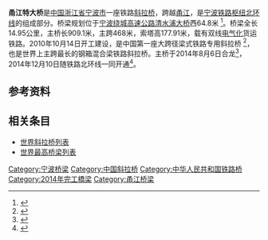 {{About|宁波铁路枢纽北环线中的甬江特大桥|宁波绕城高速公路中旧名“甬江特大桥”的桥梁|清水浦大桥}}
{{Infobox Bridge
|bridge_name= 甬江特大桥
|carries= [[宁波铁路枢纽北环线|宁波铁路枢纽北环线]]
|crosses= [[甬江|甬江]]
|locale= [[宁波市|宁波市]][[镇海区_(宁波市)|镇海区]]和[[北仑区|北仑区]]
|mainspan={{Convert|468|m}}
|design= 钢混结合梁[[斜拉桥|斜拉桥]]
|length={{Convert|909.1|m}}
|height={{Convert|177.91|m}}
|begin=2010年10月14日
|open= 2014年12月10日
}}
'''甬江特大桥'''是[[中国|中国]][[浙江省|浙江省]][[宁波市|宁波市]]一座铁路[[斜拉桥|斜拉桥]]，跨越[[甬江|甬江]]，是[[宁波铁路枢纽北环线|宁波铁路枢纽北环线]]的组成部分。桥梁规划位于[[宁波绕城高速公路|宁波绕城高速公路]][[清水浦大桥|清水浦大桥]]西64.8米 <ref>{{Cite web |url=http://www.zjt.gov.cn/art/2009/11/17/art_17_73193.html |title=宁波铁路枢纽货运北环线甬江特大桥补充初步设计通过铁道部审查 |access-date=2010-10-15 |archive-url=https://web.archive.org/web/20140812213424/http://www.zjt.gov.cn/art/2009/11/17/art_17_73193.html |archive-date=2014-08-12 |dead-url=yes }}</ref>。桥梁全长14.95公里，主桥长909.1米，主跨468米，索塔高177.91米，载有双线[[电气化|电气化]]货运铁路。2010年10月14日开工建设，是中国第一座大跨径梁式铁路专用斜拉桥 <ref>{{Cite web |url=http://news.cnnb.com.cn/system/2010/10/15/006708245.shtml |title=宁波铁路枢纽北环线甬江特大桥动工兴建 |access-date=2010-10-15 |archive-url=https://web.archive.org/web/20101018090626/http://news.cnnb.com.cn/system/2010/10/15/006708245.shtml |archive-date=2010-10-18 |dead-url=no }}</ref>，也是世界上主跨最长的钢箱混合梁铁路斜拉桥。主桥于2014年8月6日合龙<ref>{{cite web|url=http://www.wokeji.com/jbsj/seb/201408/t20140811_788318.shtml|title=宁波铁路枢纽北环线甬江特大桥合龙|author=陈泾宏 刘新红|date=2014-08-11|publisher=中国科技网-科技日报|accessdate=2014-08-12|archive-url=https://web.archive.org/web/20140812210537/http://www.wokeji.com/jbsj/seb/201408/t20140811_788318.shtml|archive-date=2014-08-12|dead-url=no}}</ref>，2014年12月10日随铁路北环线一同开通<ref>{{cite web|url=http://news.cnnb.com.cn/system/2014/12/10/008223614.shtml|title=铁路货运北环线洪塘至宝幢段正式开通运营|publisher=中国宁波网|date=2014-12-10|accessdate=2014-12-10|archive-url=https://web.archive.org/web/20141210165815/http://news.cnnb.com.cn/system/2014/12/10/008223614.shtml|archive-date=2014-12-10|dead-url=no}}</ref>。

== 参考资料 ==
{{reflist}}

==相关条目==
* [[世界斜拉桥列表|世界斜拉桥列表]]
* [[世界最高桥梁列表|世界最高桥梁列表]]

{{宁波桥梁}}
{{Crossings navbox
|structure= 跨河设施
|place= [[甬江|甬江]]
|bridge= 甬江特大桥
|bridge signs= [[宁波铁路枢纽北环线|宁波铁路枢纽北环线]]
|upstream= [[明州大桥|明州大桥]]
|upstream signs= [[东外环路_(宁波)|东外环路]]
|downstream= [[清水浦大桥|清水浦大桥]]
|downstream signs= {{China Expwy Name|G1504}}
}}

{{DEFAULTSORT:N}}
[[Category:宁波桥梁|Category:宁波桥梁]]
[[Category:中国斜拉桥|Category:中国斜拉桥]]
[[Category:中华人民共和国铁路桥|Category:中华人民共和国铁路桥]]
[[Category:2014年完工橋梁|Category:2014年完工橋梁]]
[[Category:甬江桥梁|Category:甬江桥梁]]